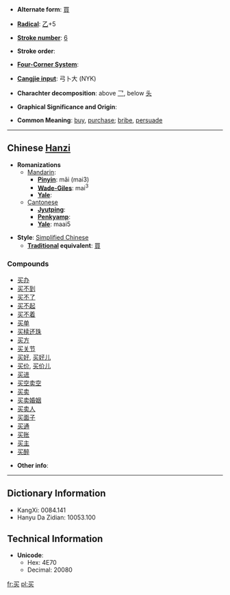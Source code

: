 * '''Alternate form''': [[買]]

* '''[[Wiktionary:Chinese radical index| Radical]]''': [[Wiktionary:Chinese radical index 乙|乙]]+5

* '''[[Wiktionary:Chinese total strokes index|Stroke number]]''': [[Wiktionary:Chinese total strokes index 6|6]]

* '''Stroke order''': 

* '''[[Wiktionary:Chinese four corner index|Four-Corner System]]''': 

* '''[[Wiktionary:Chinese Cangjie index|Cangjie input]]''': 弓卜大 (NYK)

* '''Charachter decomposition''': above [[乛]], below [[头]]

* '''Graphical Significance and Origin''': 

* '''Common Meaning''': [[buy]], [[purchase]]; [[bribe]], [[persuade]]

----

== Chinese [[Hanzi]] ==

* '''Romanizations'''
** [[Mandarin]]:
*** '''[[Pinyin]]''': mǎi (mai3)
*** '''[[Wade-Giles]]''': mai<sup>3</sup>
*** '''[[Yale]]''': 
**[[Cantonese]]
***'''[[Jyutping]]''':
***'''[[Penkyamp]]''': 
***'''[[Yale]]''': maai5

* '''Style''': [[Simplified Chinese]] 
** '''[[Traditional Chinese|Traditional]] equivalent''': [[買]]

===Compounds===
*[[买办]]
*[[买不到]]
*[[买不了]]
*[[买不起]]
*[[买不着]]
*[[买单]]
*[[买椟还珠]]
*[[买方]]
*[[买关节]]
*[[买好]], [[买好儿]]
*[[买价]], [[买价儿]]
*[[买进]]
*[[买空卖空]]
*[[买卖]]
*[[买卖婚姻]]
*[[买卖人]]
*[[买面子]]
*[[买通]]
*[[买账]]
*[[买主]]
*[[买醉]]

* '''Other info''': 

----

== Dictionary Information ==

* KangXi: 0084.141
* Hanyu Da Zidian: 10053.100

== Technical Information ==

* '''Unicode''':
** Hex: 4E70
** Decimal: 20080

[[fr:买]]
[[pl:买]]